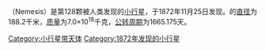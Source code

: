 {{Infobox Planet | discovery=yes | physical_characteristics = yes | bgcolour=#FFFFC0 |
 name=128 Nemesis
 | discoverer=[[詹姆斯·克雷格·沃森|詹姆斯·克雷格·沃森]]
 | discovered=1872年11月25日
 | alt_names= 
 | mp_category=[[小行星带|小行星带]]
 | epoch=2006年12月31日 ([[儒略日|JD]] 2454100.5)
 | semimajor=411.307 [[Giga|G]][[metre|m]] (2.749 [[Astronomical_unit|AU]])
 | perihelion=359.010 Gm (2.400 AU)
 | aphelion=463.605 Gm (3.099 AU)
 | eccentricity=0.127
 | period=1665.175 [[日|d]] (4.56 [[Julian_year_(astronomy)|a]])
 | inclination=6.254[[degree_(angle)|°]]
 | asc_node=76.457°
 | arg_peri=302.407°
 | mean_anomaly=181.168°
 | avg_speed=17.89 km/[[second|s]]
 | dimensions=188.2 km
 | mass=7.0{{e|18}} [[kilogram|kg]]
 | density=? g/[[cubic_centimetre|cm³]]
 | surface_grav=0.0526 m/s²
 | escape_velocity=0.0995 km/s
 | rotation=? d
 | spectral_type=[[C-type_asteroid|C]]
 | abs_magnitude=7.49
 | albedo=?
 | single_temperature=~168 [[kelvin|K]]}}
'''{{BASEPAGENAME}}'''（Nemesis）是第128颗被人类发现的[[小行星|小行星]]，于1872年11月25日发现。{{BASEPAGENAME}}的[[直径|直径]]为188.2千米，[[质量|质量]]为7.0×10<sup>18</sup>千克，[[公转周期|公转周期]]为1665.175天。
{{小行星小作品}}

[[Category:小行星带天体|Category:小行星带天体]]
[[Category:1872年发现的小行星|Category:1872年发现的小行星]]